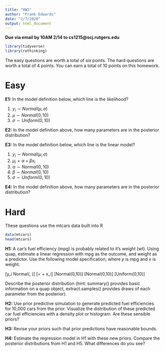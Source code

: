 ```yaml
---
title: "HW3"
author: "Frank Edwards"
date: "2/7/2020"
output: html_document
---
```


**Due via email by 10AM 2/14 to cs1215@scj.rutgers.edu**

```r
library(tidyverse)
library(rethinking)
```

The easy questions are worth a total of six points. The hard questions are worth a total of 4 points. You can earn a total of 10 points on this homework.

# Easy

**E1:** In the model definition below, which line is the likelihood?

1. $y_i \sim Normal(\mu, \sigma)$
2. $\mu \sim Normal(0, 10)$
3. $\sigma \sim Uniform(0,10)$

**E2:** In the model definition above, how many parameters are in the posterior distribution?

**E3:** In the model definition below, which line is the linear model?

1. $y_i \sim Normal(\mu, \sigma)$
2. $\mu_i = \alpha + \beta x_i$
3. $\alpha \sim Normal(0,10)$
3. $\beta \sim Normal(0,10)$
3. $\sigma \sim Uniform(0,10)$

**E4:** In the model definition above, how many parameters are in the posterior distribution?

# Hard

These questions use the mtcars data built into R 

```r
data(mtcars)
head(mtcars)
```

**H1:** A car's fuel efficiency (mpg) is probably related to it's weight (wt). Using quap, estimate a linear regression with mpg as the outcome, and weight as a predictor. Use the following model specification, where $y$ is mpg and $x$ is weight:

\[y_i \sim Normal(\mu, \sigma)\]
\[\mu = \alpha + \beta x_i\]
\[\alpha \sim Normal(0,10)\]
\[\beta \sim Normal(0,10)\]
\[\sigma \sim Uniform(0,10)\]

Describe the posterior distribution (hint: summary() provides basic information on a quap object, extract.samples() provides draws of each parameter from the posterior).

**H2:** Use prior predictive simulation to generate predicted fuel efficiencies for 10,000 cars from the prior. Visualize the distribution of these predicted car fuel efficiencies with a density plot or histogram. Are these sensible priors?

**H3:** Revise your priors such that prior predictions have reasonable bounds.

**H4:** Estimate the regression model in H1 with these new priors. Compare the posterior distributions from H1 and H5. What differences do you see?
